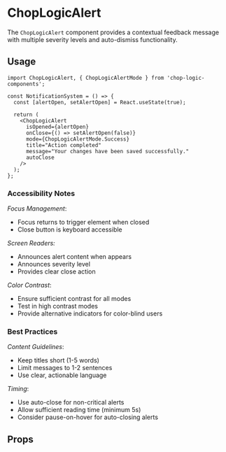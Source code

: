 
<Meta of={Alert} title='ChopLogicAlert' />

# ChopLogicAlert

The `ChopLogicAlert` component provides a contextual feedback message with multiple severity levels and auto-dismiss functionality.

## Usage

```tsx
import ChopLogicAlert, { ChopLogicAlertMode } from 'chop-logic-components';

const NotificationSystem = () => {
  const [alertOpen, setAlertOpen] = React.useState(true);

  return (
    <ChopLogicAlert
      isOpened={alertOpen}
      onClose={() => setAlertOpen(false)}
      mode={ChopLogicAlertMode.Success}
      title="Action completed"
      message="Your changes have been saved successfully."
      autoClose
    />
  );
};
```

### Accessibility Notes

_Focus Management_:
  - Focus returns to trigger element when closed
  - Close button is keyboard accessible

_Screen Readers:_
  - Announces alert content when appears
  - Announces severity level
  - Provides clear close action

_Color Contrast_:
  - Ensure sufficient contrast for all modes
  - Test in high contrast modes
  - Provide alternative indicators for color-blind users

### Best Practices

_Content Guidelines_:
  - Keep titles short (1-5 words)
  - Limit messages to 1-2 sentences
  - Use clear, actionable language

_Timing_:
  - Use auto-close for non-critical alerts
  - Allow sufficient reading time (minimum 5s)
  - Consider pause-on-hover for auto-closing alerts

## Props

<Controls />